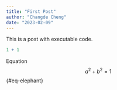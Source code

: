 ```yaml
---
title: "First Post"
author: "Changde Cheng"
date: "2023-02-09"
---
```


This is a post with executable code.

```r
1 + 1
```

Equation $$a^2 + b^2 = 1$${#eq-elephant}
